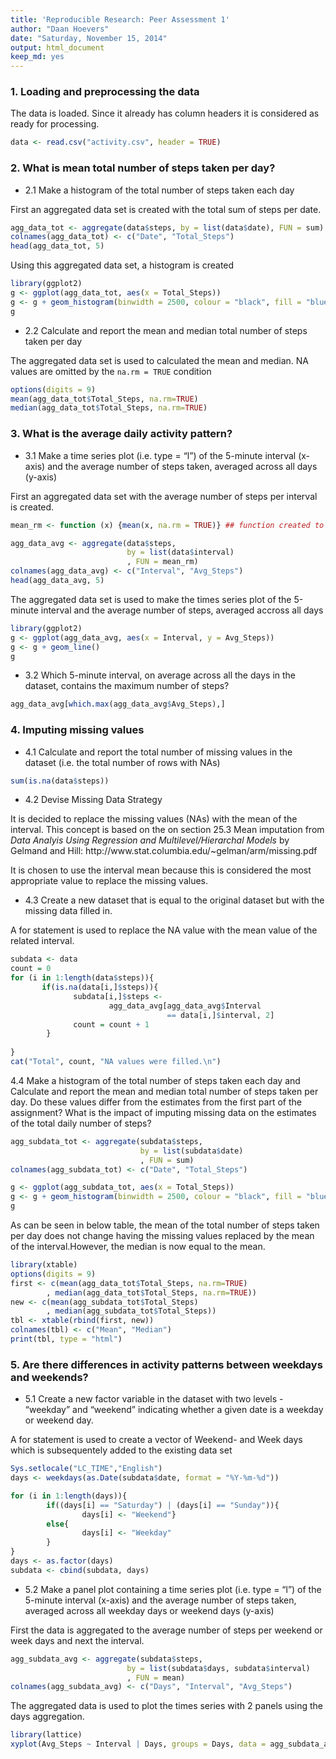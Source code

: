 ```yaml
---
title: 'Reproducible Research: Peer Assessment 1'
author: "Daan Hoevers"
date: "Saturday, November 15, 2014"
output: html_document
keep_md: yes
---
```



### 1. Loading and preprocessing the data

The data is loaded. Since it already has column headers it is considered as ready for processing.

```r
data <- read.csv("activity.csv", header = TRUE)
```

### 2. What is mean total number of steps taken per day?

* 2.1 Make a histogram of the total number of steps taken each day

First an aggregated data set is created with the total sum of steps per date.
```r
agg_data_tot <- aggregate(data$steps, by = list(data$date), FUN = sum)
colnames(agg_data_tot) <- c("Date", "Total_Steps")
head(agg_data_tot, 5)
```

Using this aggregated data set, a histogram is created
```r
library(ggplot2)
g <- ggplot(agg_data_tot, aes(x = Total_Steps))
g <- g + geom_histogram(binwidth = 2500, colour = "black", fill = "blue")
g
```

* 2.2 Calculate and report the mean and median total number of steps taken per day

The aggregated data set is used to calculated the mean and median. NA values are omitted by the `na.rm = TRUE` condition
```r
options(digits = 9)
mean(agg_data_tot$Total_Steps, na.rm=TRUE)
median(agg_data_tot$Total_Steps, na.rm=TRUE)
```

### 3. What is the average daily activity pattern?

* 3.1 Make a time series plot (i.e. type = "l") of the 5-minute interval (x-axis) and the average number of steps taken, averaged across all days (y-axis)

First an aggregated data set with the average number of steps per interval is created.
```r
mean_rm <- function (x) {mean(x, na.rm = TRUE)} ## function created to include na.rm = TRUE condition in the aggregate function

agg_data_avg <- aggregate(data$steps, 
                          by = list(data$interval)
                          , FUN = mean_rm)     
colnames(agg_data_avg) <- c("Interval", "Avg_Steps")
head(agg_data_avg, 5)
``` 

The aggregated data set is used to make the times series plot of the 5-minute interval and the average number of steps, averaged accross all days
```r
library(ggplot2)
g <- ggplot(agg_data_avg, aes(x = Interval, y = Avg_Steps))
g <- g + geom_line()
g
```

* 3.2 Which 5-minute interval, on average across all the days in the dataset, contains the maximum number of steps?
```r
agg_data_avg[which.max(agg_data_avg$Avg_Steps),]
```

### 4. Imputing missing values

* 4.1 Calculate and report the total number of missing values in the dataset (i.e. the total number of rows with NAs)
```r
sum(is.na(data$steps))
```

* 4.2 Devise Missing Data Strategy

It is decided to replace the missing values (NAs) with the mean of the interval. This concept is based on the on section 25.3 Mean imputation from *Data Analyis Using Regression and Multilevel/Hierarchal Models* by Gelmand and Hill: http://www.stat.columbia.edu/~gelman/arm/missing.pdf  

It is chosen to use the interval mean because this is considered the most appropriate value to replace the missing values.

* 4.3 Create a new dataset that is equal to the original dataset but with the missing data filled in.

A for statement is used to replace the NA value with the mean value of the related interval.
```r
subdata <- data
count = 0
for (i in 1:length(data$steps)){
       if(is.na(data[i,]$steps)){
              subdata[i,]$steps <- 
                      agg_data_avg[agg_data_avg$Interval 
                                   == data[i,]$interval, 2]  
              count = count + 1
        }
        
}
cat("Total", count, "NA values were filled.\n")
```

4.4 Make a histogram of the total number of steps taken each day and Calculate and report the mean and median total number of steps taken per day. Do these values differ from the estimates from the first part of the assignment? What is the impact of imputing missing data on the estimates of the total daily number of steps?

```r
agg_subdata_tot <- aggregate(subdata$steps, 
                             by = list(subdata$date)
                             , FUN = sum)
colnames(agg_subdata_tot) <- c("Date", "Total_Steps")
```

```r
g <- ggplot(agg_subdata_tot, aes(x = Total_Steps))
g <- g + geom_histogram(binwidth = 2500, colour = "black", fill = "blue")
g
```

As can be seen in below table, the mean of the total number of steps taken per day does not change having the missing values replaced by the mean of the interval.However, the median is now equal to the mean. 

```r
library(xtable)
options(digits = 9)
first <- c(mean(agg_data_tot$Total_Steps, na.rm=TRUE)
        , median(agg_data_tot$Total_Steps, na.rm=TRUE))
new <- c(mean(agg_subdata_tot$Total_Steps)
        , median(agg_subdata_tot$Total_Steps))
tbl <- xtable(rbind(first, new))
colnames(tbl) <- c("Mean", "Median")
print(tbl, type = "html")
```

### 5. Are there differences in activity patterns between weekdays and weekends?

* 5.1 Create a new factor variable in the dataset with two levels - "weekday" and "weekend" indicating whether a given date is a weekday or weekend day.

A for statement is used to create a vector of Weekend- and Week days which is subsequentely added to the existing data set

```r
Sys.setlocale("LC_TIME","English")
days <- weekdays(as.Date(subdata$date, format = "%Y-%m-%d"))

for (i in 1:length(days)){
        if((days[i] == "Saturday") | (days[i] == "Sunday")){
                days[i] <- "Weekend"}
        else{
                days[i] <- "Weekday"
        }
}
days <- as.factor(days)
subdata <- cbind(subdata, days)
```

* 5.2 Make a panel plot containing a time series plot (i.e. type = "l")  of the 5-minute interval (x-axis) and the average number of steps taken, averaged across all weekday days or weekend days (y-axis)

First the data is aggregated to the average number of steps per weekend or week days and next the interval.

```r
agg_subdata_avg <- aggregate(subdata$steps, 
                          by = list(subdata$days, subdata$interval)
                          , FUN = mean)
colnames(agg_subdata_avg) <- c("Days", "Interval", "Avg_Steps")
```

The aggregated data is used to plot the times series with 2 panels using the days aggregation.

```r
library(lattice)
xyplot(Avg_Steps ~ Interval | Days, groups = Days, data = agg_subdata_avg, type = "l", layout = (c(1,2)))
```
